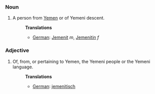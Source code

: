 ===Noun===
#A person from [[Yemen]] or of Yemeni descent.
#:'''Translations'''
#:*[[German]]: [[Jemenit]] ''m'', [[Jemenitin]] ''f''

===Adjective===
#Of, from, or pertaining to Yemen, the Yemeni people or the Yemeni language.
#:'''Translations'''
#:*[[German]]: [[jemenitisch]]
